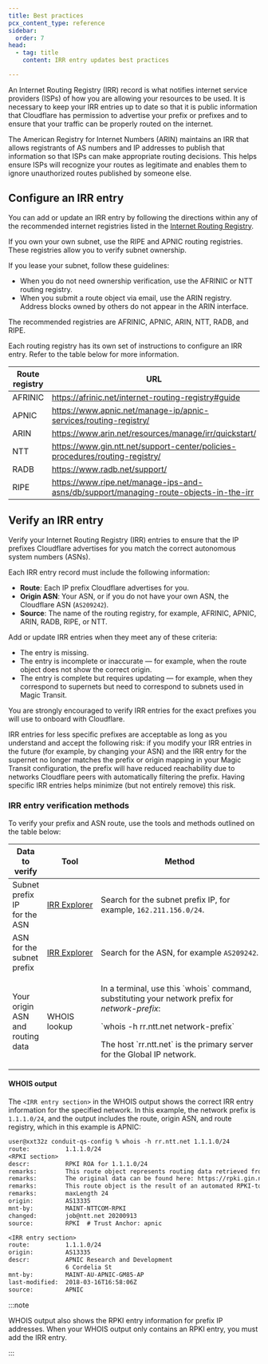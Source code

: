 ```yaml
---
title: Best practices
pcx_content_type: reference
sidebar:
  order: 7
head:
  - tag: title
    content: IRR entry updates best practices

---
```



An Internet Routing Registry (IRR) record is what notifies internet service providers (ISPs) of how you are allowing your resources to be used. It is necessary to keep your IRR entries up to date so that it is public information that Cloudflare has permission to advertise your prefix or prefixes and to ensure that your traffic can be properly routed on the internet.

The American Registry for Internet Numbers (ARIN) maintains an IRR that allows registrants of AS numbers and IP addresses to publish that information so that ISPs can make appropriate routing decisions. This helps ensure ISPs will recognize your routes as legitimate and enables them to ignore unauthorized routes published by someone else.

## Configure an IRR entry

You can add or update an IRR entry by following the directions within any of the recommended internet registries listed in the [Internet Routing Registry](https://www.irr.net/index.html).

If you own your own subnet, use the RIPE and APNIC routing registries. These registries allow you to verify subnet ownership.

If you lease your subnet, follow these guidelines:

* When you do not need ownership verification, use the AFRINIC or NTT routing registry.
* When you submit a route object via email, use the ARIN registry. Address blocks owned by others do not appear in the ARIN interface.

The recommended registries are AFRINIC, APNIC, ARIN, NTT, RADB, and RIPE.

Each routing registry has its own set of instructions to configure an IRR entry. Refer to the table below for more information.

<table>
<thead>
    <tr>
      <th>Route registry</th>
      <th>URL</th>
     </tr>
  </thead>
  <tbody>
    <tr>
      <td>AFRINIC</td>
      <td><a href="https://afrinic.net/internet-routing-registry#guide">https://afrinic.net/internet-routing-registry#guide</a></td>
    </tr>
    <tr>
      <td>APNIC</td>
      <td><a href="https://www.apnic.net/manage-ip/apnic-services/routing-registry/">https://www.apnic.net/manage-ip/apnic-services/routing-registry/</a></td>
    </tr>
    <tr>
      <td>ARIN</td>
      <td><a href="https://www.arin.net/resources/manage/irr/quickstart/">https://www.arin.net/resources/manage/irr/quickstart/</a></td>
    </tr>
    <tr>
      <td>NTT</td>
      <td><a href="https://www.gin.ntt.net/support-center/policies-procedures/routing-registry/">https://www.gin.ntt.net/support-center/policies-procedures/routing-registry/</a></td>
    </tr>
    <tr>
      <td>RADB</td>
      <td><a href="https://www.radb.net/support/">https://www.radb.net/support/</a></td>
    </tr>
    <tr>
      <td>RIPE</td>
      <td><a href="https://www.ripe.net/manage-ips-and-asns/db/support/managing-route-objects-in-the-irr">https://www.ripe.net/manage-ips-and-asns/db/support/managing-route-objects-in-the-irr</a></td>
    </tr>
  </tbody>
</table>

## Verify an IRR entry

Verify your Internet Routing Registry (IRR) entries to ensure that the IP prefixes Cloudflare advertises for you match the correct <GlossaryTooltip term="autonomous system numbers (ASNs)">autonomous system numbers (ASNs)</GlossaryTooltip>.

Each IRR entry record must include the following information:

* **Route**: Each IP prefix Cloudflare advertises for you.
* **Origin ASN**: Your ASN, or if you do not have your own ASN, the Cloudflare ASN (`AS209242`).
* **Source**: The name of the routing registry, for example, AFRINIC, APNIC, ARIN, RADB, RIPE, or NTT.

Add or update IRR entries when they meet any of these criteria:

* The entry is missing.
* The entry is incomplete or inaccurate — for example, when the route object does not show the correct origin.
* The entry is complete but requires updating — for example, when they correspond to supernets but need to correspond to subnets used in Magic Transit.

You are strongly encouraged to verify IRR entries for the exact prefixes you will use to onboard with Cloudflare.

IRR entries for less specific prefixes are acceptable as long as you understand and accept the following risk: if you modify your IRR entries in the future (for example, by changing your ASN) and the IRR entry for the supernet no longer matches the prefix or origin mapping in your Magic Transit configuration, the prefix will have reduced reachability due to networks Cloudflare peers with automatically filtering the prefix. Having specific IRR entries helps minimize (but not entirely remove) this risk.

### IRR entry verification methods

To verify your prefix and ASN route, use the tools and methods outlined on the table below:

<table>

  <thead>
    <tr>
      <th>Data to verify</th>
      <th>Tool</th>
      <th>Method</th>
      <th>Output</th>
    </tr>
  </thead>
  <tbody>
    <tr>
      <td>Subnet prefix IP<br/>for the ASN</td>
      <td><a href=" https://irrexplorer.nlnog.net">IRR Explorer</a></td>
      <td>Search for the subnet prefix IP, for example, <code>162.211.156.0/24</code>.</td>
      <td>List of ASN numbers, source (route registry), and any associated errors.</td>
    </tr>
    <tr>
      <td>ASN for the<br/>subnet prefix</td>
      <td><span style="white-space: nowrap"><a href=" https://irrexplorer.nlnog.net">IRR Explorer</a></span></td>
      <td><span style="white-space: nowrap">Search for the ASN, for example <code>AS209242</code>.</span></td>
      <td><span style="white-space: nowrap">List of prefixes, source, and any associated errors.</span></td>
    </tr>
    <tr>
      <td>Your origin ASN<br/>and routing data</td>
      <td>WHOIS lookup</td>
      <td>
        <p>In a terminal, use this `whois` command, substituting your network prefix for <em>network-prefix</em>:</p>
        <p>`whois -h rr.ntt.net network-prefix`</p>
        <p>The host `rr.ntt.net` is the primary server for the Global IP network.</p>
      </td>
      <td>IRR route, origin, and source information.</td>
    </tr>
  </tbody>
</table>

#### WHOIS output

The `<IRR entry section>` in the WHOIS output shows the correct IRR entry information for the specified network. In this example, the network prefix is `1.1.1.0/24`, and the output includes the route, origin ASN, and route registry, which in this example is APNIC:

```txt title="Example"
user@xxt32z conduit-qs-config % whois -h rr.ntt.net 1.1.1.0/24
route:          1.1.1.0/24
<RPKI section>
descr:          RPKI ROA for 1.1.1.0/24
remarks:        This route object represents routing data retrieved from the RPKI
remarks:        The original data can be found here: https://rpki.gin.ntt.net/r/AS13335/1.1.1.0/24
remarks:        This route object is the result of an automated RPKI-to-IRR conversion process.
remarks:        maxLength 24
origin:         AS13335
mnt-by:         MAINT-NTTCOM-RPKI
changed:        job@ntt.net 20200913
source:         RPKI  # Trust Anchor: apnic

<IRR entry section>
route:          1.1.1.0/24
origin:         AS13335
descr:          APNIC Research and Development
                6 Cordelia St
mnt-by:         MAINT-AU-APNIC-GM85-AP
last-modified:  2018-03-16T16:58:06Z
source:         APNIC
```

:::note

WHOIS output also shows the RPKI entry information for prefix IP addresses. When your WHOIS output only contains an RPKI entry, you must add the IRR entry. 

:::
